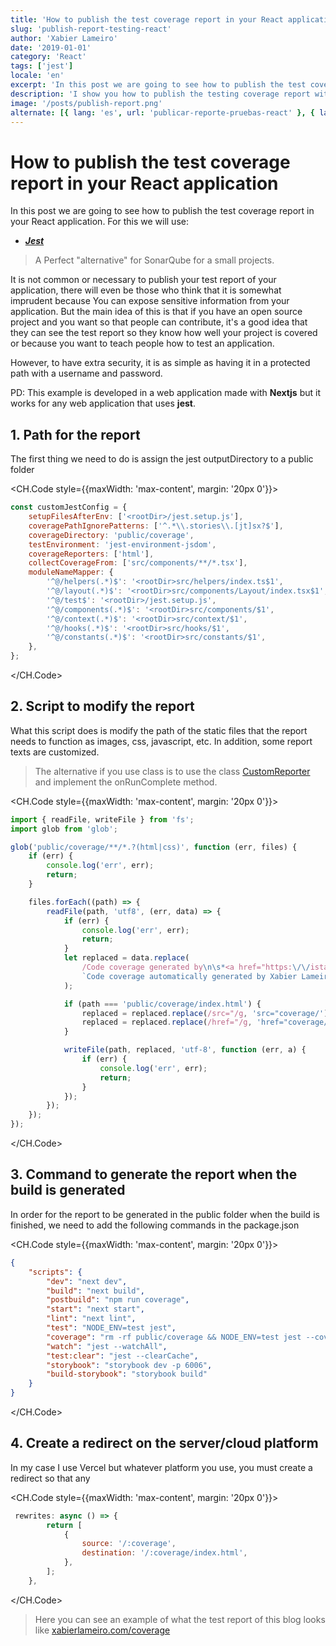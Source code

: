 ```yaml
---
title: 'How to publish the test coverage report in your React application'
slug: 'publish-report-testing-react'
author: 'Xabier Lameiro'
date: '2019-01-01'
category: 'React'
tags: ['jest']
locale: 'en'
excerpt: 'In this post we are going to see how to publish the test coverage report in your React application.'
description: 'I show you how to publish the testing coverage report with jest in your React or Nextjs application, so you or people can see the testing coverage of your project.'
image: '/posts/publish-report.png'
alternate: [{ lang: 'es', url: 'publicar-reporte-pruebas-react' }, { lang: 'gl', url: 'publicar-informe-probas-react' }]
---
```


# How to publish the test coverage report in your React application

In this post we are going to see how to publish the test coverage report in your React application. For this we will use:

-   **_[Jest](https://jestjs.io/)_**

> A Perfect "alternative" for SonarQube for a small projects.

It is not common or necessary to publish your test report of your application, there will even be those who think that it is somewhat imprudent because
You can expose sensitive information from your application. But the main idea of this is that if you have an open source project and you want
so that people can contribute, it's a good idea that they can see the test report so they know how well your project is covered or
because you want to teach people how to test an application.

However, to have extra security, it is as simple as having it in a protected path with a username and password.

PD: This example is developed in a web application made with **Nextjs** but it works for any web application that uses **jest**.

## 1. Path for the report

The first thing we need to do is assign the jest outputDirectory to a public folder

<CH.Code style={{maxWidth: 'max-content', margin: '20px 0'}}>

```javascript jest.config.js mark=4
const customJestConfig = {
    setupFilesAfterEnv: ['<rootDir>/jest.setup.js'],
    coveragePathIgnorePatterns: ['^.*\\.stories\\.[jt]sx?$'],
    coverageDirectory: 'public/coverage',
    testEnvironment: 'jest-environment-jsdom',
    coverageReporters: ['html'],
    collectCoverageFrom: ['src/components/**/*.tsx'],
    moduleNameMapper: {
        '^@/helpers(.*)$': '<rootDir>src/helpers/index.ts$1',
        '^@/layout(.*)$': '<rootDir>src/components/Layout/index.tsx$1',
        '^@/test$': '<rootDir>/jest.setup.js',
        '^@/components(.*)$': '<rootDir>src/components/$1',
        '^@/context(.*)$': '<rootDir>src/context/$1',
        '^@/hooks(.*)$': '<rootDir>src/hooks/$1',
        '^@/constants(.*)$': '<rootDir>src/constants/$1',
    },
};
```

</CH.Code>

## 2. Script to modify the report

What this script does is modify the path of the static files that the report needs to function as images, css, javascript, etc.
In addition, some report texts are customized.

> The alternative if you use class is to use the class [CustomReporter](https://jestjs.io/docs/configuration) and implement the onRunComplete method.

<CH.Code style={{maxWidth: 'max-content', margin: '20px 0'}}>

```javascript custom-reporter.js
import { readFile, writeFile } from 'fs';
import glob from 'glob';

glob('public/coverage/**/*.?(html|css)', function (err, files) {
    if (err) {
        console.log('err', err);
        return;
    }

    files.forEach((path) => {
        readFile(path, 'utf8', (err, data) => {
            if (err) {
                console.log('err', err);
                return;
            }
            let replaced = data.replace(
                /Code coverage generated by\n\s*<a href="https:\/\/istanbul\.js\.org\/"/g,
                `Code coverage automatically generated by Xabier Lameiro on ${new Date().toLocaleDateString()}`
            );

            if (path === 'public/coverage/index.html') {
                replaced = replaced.replace(/src="/g, 'src="coverage/');
                replaced = replaced.replace(/href="/g, 'href="coverage/');
            }

            writeFile(path, replaced, 'utf-8', function (err, a) {
                if (err) {
                    console.log('err', err);
                    return;
                }
            });
        });
    });
});
```

</CH.Code>

## 3. Command to generate the report when the build is generated

In order for the report to be generated in the public folder when the build is finished, we need to add the following commands in the package.json

<CH.Code style={{maxWidth: 'max-content', margin: '20px 0'}}>

```json package.json mark=5,9
{
    "scripts": {
        "dev": "next dev",
        "build": "next build",
        "postbuild": "npm run coverage",
        "start": "next start",
        "lint": "next lint",
        "test": "NODE_ENV=test jest",
        "coverage": "rm -rf public/coverage && NODE_ENV=test jest --coverage && node custom-reporter.js",
        "watch": "jest --watchAll",
        "test:clear": "jest --clearCache",
        "storybook": "storybook dev -p 6006",
        "build-storybook": "storybook build"
    }
}
```

</CH.Code>

## 4. Create a redirect on the server/cloud platform

In my case I use Vercel but whatever platform you use, you must create a redirect so that any

<CH.Code style={{maxWidth: 'max-content', margin: '20px 0'}}>

```javascript next.config.js mark=4,5
 rewrites: async () => {
        return [
            {
                source: '/:coverage',
                destination: '/:coverage/index.html',
            },
        ];
    },
```

</CH.Code>

> Here you can see an example of what the test report of this blog looks like [xabierlameiro.com/coverage](https://xabierlameiro.com/coverage)
